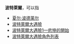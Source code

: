 '''波特萊爾'''，可以指
*[[夏尔·波德莱尔|夏尔·波德莱尔]]
*[[波特萊爾大遇險|波特萊爾大遇險]]
*[[波特萊爾大遇險1—悲慘的開始|波特萊爾大遇險1—悲慘的開始]]
*[[波特萊爾大遇險角色列表|波特萊爾大遇險角色列表]]

{{disambig|Cat=四字消歧义}}